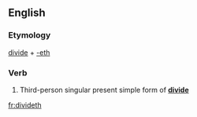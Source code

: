 ==English==

===Etymology===
[[divide]] + [[-eth]]

===Verb===
{{head|en|verb form}}

# {{context|archaic|lang=en}} Third-person singular present simple form of '''[[divide]]'''

[[fr:divideth]]